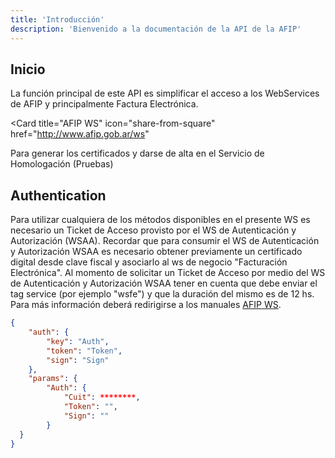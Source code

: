 ```yaml
---
title: 'Introducción'
description: 'Bienvenido a la documentación de la API de la AFIP'
---
```


## Inicio

La función principal de este API es simplificar el acceso a los WebServices de AFIP y principalmente Factura Electrónica.

<Card
  title="AFIP WS"
  icon="share-from-square"
  href="http://www.afip.gob.ar/ws"
>
  Para generar los certificados y darse de alta en el Servicio de Homologación (Pruebas)
</Card>

## Authentication

Para utilizar cualquiera de los métodos disponibles en el presente WS es necesario un Ticket de
Acceso provisto por el WS de Autenticación y Autorización (WSAA).
Recordar que para consumir el WS de Autenticación y Autorización WSAA es necesario obtener
previamente un certificado digital desde clave fiscal y asociarlo al ws de negocio "Facturación
Electrónica".
Al momento de solicitar un Ticket de Acceso por medio del WS de Autenticación y Autorización
WSAA tener en cuenta que debe enviar el tag service (por ejemplo "wsfe") y que la duración del mismo es de 12 hs.
Para más información deberá redirigirse a los manuales [AFIP WS](https://afip.gob.ar/ws).
```json
{
	"auth": {
		"key": "Auth",
		"token": "Token",
		"sign": "Sign"
	},
	"params": {
		"Auth": {
			"Cuit": ********,
			"Token": "",
			"Sign": ""
		}
  }
}
```
